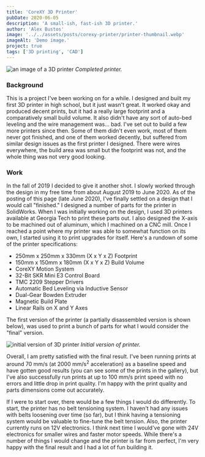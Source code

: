 ```yaml
---
title: 'CoreXY 3D Printer'
pubDate: 2020-06-05
description: 'A small-ish, fast-ish 3D printer.'
author: 'Alex Bustos'
image: '../../assets/posts/corexy-printer/printer-thumbnail.webp'
imageAlt: 'Demo image.'
project: true
tags: ['3D printing', 'CAD']
---
```


![an image of a 3D printer](../../assets/posts/corexy-printer/printer-front-angle.webp)
_Completed printer._

### Background
This is a project I've been working on for a while. I designed and built my first 3D printer in high school, but it just wasn't great. It worked okay and produced decent prints, but it had a really large footprint and a comparatively small build volume. It also didn't have any sort of auto-bed leveling and the wire management was... bad. I've set out to build a few more printers since then. Some of them didn't even work, most of them never got finished, and one of them worked decently, but suffered from similar design issues as the first printer I designed. There were wires everywhere, the build area was small but the footprint was not, and the whole thing was not very good looking.

### Work
In the fall of 2019 I decided to give it another shot. I slowly worked through the design in my free time from about August 2019 to June 2020. As of the posting of this page (late June 2020), I've finally settled on a design that I would call "finished." I designed a number of parts for the printer in SolidWorks. When I was initially working on the design, I used 3D printers available at Georgia Tech to print these parts out. I also designed the X-axis to be machined out of aluminum, which I machined on a CNC mill. Once I reached a point where my printer was able to somewhat function on its own, I started using it to print upgrades for itself. Here's a rundown of some of the printer specifications:

-   250mm x 250mm x 330mm (X x Y x Z) Footprint
-   150mm x 150mm x 180mm (X x Y x Z) Build Volume
-   CoreXY Motion System
-   32-Bit SKR Mini E3 Control Board
-   TMC 2209 Stepper Drivers
-   Automatic Bed Leveling via Inductive Sensor
-   Dual-Gear Bowden Extruder
-   Magnetic Build Plate
-   Linear Rails on X and Y Axes

The first version of the printer (a partially disassembled version is shown below), was used to print a bunch of parts for what I would consider the "final" version.

![initial version of 3D printer](../../assets/posts/corexy-printer/old-printer.webp)
_Initial version of printer._

Overall, I am pretty satisfied with the final result. I've been running prints at around 70 mm/s (at 2000 mm/s<sup>2</sup> acceleration) as a baseline speed and have gotten good results (you can see some of the prints in the gallery), but I've also successfully run prints at up to 100 mm/s print speed with no errors and little drop in print quality. I'm happy with the print quality and parts dimensions come out accurately.

If I were to start over, there would be a few things I would do differently. To start, the printer has no belt tensioning system. I haven't had any issues with belts loosening over time (so far), but I think having a tensioning system would be valuable to fine-tune the belt tension. Also, the printer currently runs on 12V electronics. I think next time I would've gone with 24V electronics for smaller wires and faster motor speeds. While there's a number of things I would change and the printer is far from perfect, I'm very happy with the final result and I had a lot of fun building it.
